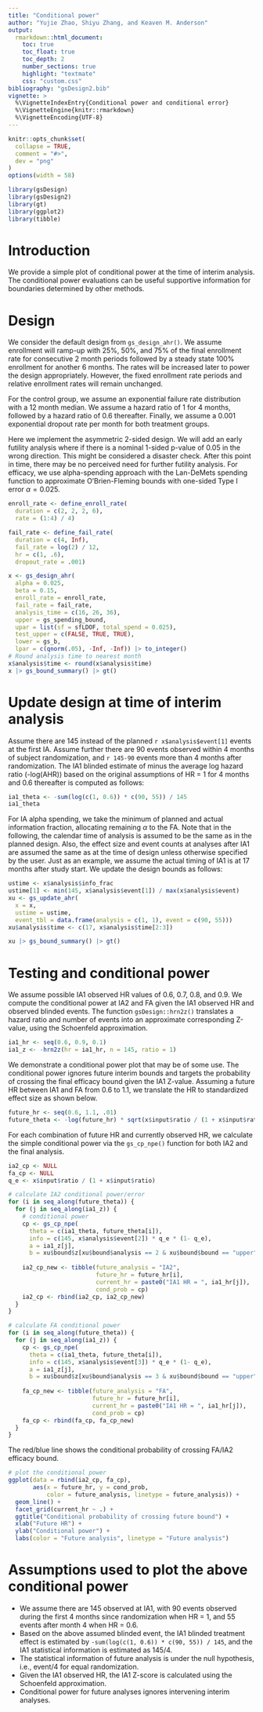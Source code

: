 ```yaml
---
title: "Conditional power"
author: "Yujie Zhao, Shiyu Zhang, and Keaven M. Anderson"
output:
  rmarkdown::html_document:
    toc: true
    toc_float: true
    toc_depth: 2
    number_sections: true
    highlight: "textmate"
    css: "custom.css"
bibliography: "gsDesign2.bib"
vignette: >
  %\VignetteIndexEntry{Conditional power and conditional error}
  %\VignetteEngine{knitr::rmarkdown}
  %\VignetteEncoding{UTF-8}
---
```


```r
knitr::opts_chunk$set(
  collapse = TRUE,
  comment = "#>",
  dev = "png"
)
options(width = 58)
```

```r
library(gsDesign)
library(gsDesign2)
library(gt)
library(ggplot2)
library(tibble)
```

# Introduction

We provide a simple plot of conditional power at the time of interim analysis. 
The conditional power evaluations can be useful supportive information for boundaries determined by other methods. 

# Design

We consider the default design from `gs_design_ahr()`. We assume enrollment will ramp-up with 25\%, 50\%, and 75\% of the final enrollment rate for consecutive 2 month periods followed by a steady state 100\% enrollment for another 6 months. The rates will be increased later to power the design appropriately. However, the fixed enrollment rate periods and relative enrollment rates will remain unchanged.

For the control group, we assume an exponential failure rate distribution with a 12 month median. 
We assume a hazard ratio of 1 for 4 months, followed by a hazard ratio of 0.6 thereafter. 
Finally, we assume a 0.001 exponential dropout rate per month for both treatment groups.

Here we implement the asymmetric 2-sided design. We will add an early futility analysis where if there is a nominal 1-sided p-value of 0.05 in the wrong direction. This might be considered a disaster check. After this point in time, there may be no perceived need for further futility analysis. For efficacy, we use alpha-spending approach with the Lan-DeMets spending function to approximate O’Brien-Fleming bounds with one-sided Type I error $\alpha = 0.025$.

```r
enroll_rate <- define_enroll_rate(
  duration = c(2, 2, 2, 6),
  rate = (1:4) / 4)

fail_rate <- define_fail_rate(
  duration = c(4, Inf),
  fail_rate = log(2) / 12,
  hr = c(1, .6),
  dropout_rate = .001)

x <- gs_design_ahr(
  alpha = 0.025,
  beta = 0.15,
  enroll_rate = enroll_rate,
  fail_rate = fail_rate,
  analysis_time = c(16, 26, 36),
  upper = gs_spending_bound,
  upar = list(sf = sfLDOF, total_spend = 0.025), 
  test_upper = c(FALSE, TRUE, TRUE), 
  lower = gs_b,
  lpar = c(qnorm(.05), -Inf, -Inf)) |> to_integer()
# Round analysis time to nearest month
x$analysis$time <- round(x$analysis$time)
x |> gs_bound_summary() |> gt()
```

# Update design at time of interim analysis

Assume there are 145 instead of the planned `r x$analysis$event[1]` events at the first IA.
Assume further there are 90 events observed within 4 months of subject randomization, and `r 145-90` events more than 4 months after randomization. 
The IA1 blinded estimate of minus the average log hazard ratio (-log(AHR)) based on the original assumptions of HR = 1 for 4 months and 0.6 thereafter is computed as follows:


```r
ia1_theta <- -sum(log(c(1, 0.6)) * c(90, 55)) / 145
ia1_theta
```

For IA alpha spending, we take the minimum of planned and actual information fraction, allocating remaining $\alpha$ to the FA. 
Note that in the following, the calendar time of analysis is assumed to be the same as in the planned design.
Also, the effect size and event counts at analyses after IA1 are assumed the same as at the time of design unless otherwise specified by the user. 
Just as an example, we assume the actual timing of IA1 is at 17 months after study start.
We update the design bounds as follows:

```r
ustime <- x$analysis$info_frac
ustime[1] <- min(145, x$analysis$event[1]) / max(x$analysis$event)
xu <- gs_update_ahr(
  x = x,
  ustime = ustime,
  event_tbl = data.frame(analysis = c(1, 1), event = c(90, 55)))
xu$analysis$time <- c(17, x$analysis$time[2:3])

xu |> gs_bound_summary() |> gt()
```


# Testing and conditional power

We assume possible IA1 observed HR values of 0.6, 0.7, 0.8, and 0.9. We compute the conditional power at IA2 and FA given the IA1 observed HR and observed blinded events. The function `gsDesign::hrn2z()` translates a hazard ratio and number of events into an approximate corresponding Z-value, using the Schoenfeld approximation.

```r
ia1_hr <- seq(0.6, 0.9, 0.1)
ia1_z <- -hrn2z(hr = ia1_hr, n = 145, ratio = 1)
```

We demonstrate a conditional power plot that may be of some use. 
The conditional power ignores future interim bounds and targets the probability of crossing the final efficacy bound given the IA1 Z-value.
Assuming a future HR between IA1 and FA from 0.6 to 1.1, we translate the HR to standardized effect size as shown below.
```r
future_hr <- seq(0.6, 1.1, .01)
future_theta <- -log(future_hr) * sqrt(x$input$ratio / (1 + x$input$ratio)^2)
```

For each combination of future HR and currently observed HR, we calculate the simple conditional power via the `gs_cp_npe()` function for both IA2 and the final analysis.

```r
ia2_cp <- NULL
fa_cp <- NULL
q_e <- x$input$ratio / (1 + x$input$ratio)

# calculate IA2 conditional power/error
for (i in seq_along(future_theta)) {
  for (j in seq_along(ia1_z)) {
    # conditional power
    cp <- gs_cp_npe(
      theta = c(ia1_theta, future_theta[i]), 
      info = c(145, x$analysis$event[2]) * q_e * (1- q_e),
      a = ia1_z[j],
      b = xu$bound$z[xu$bound$analysis == 2 & xu$bound$bound == "upper"])
    
    ia2_cp_new <- tibble(future_analysis = "IA2",
                         future_hr = future_hr[i], 
                         current_hr = paste0("IA1 HR = ", ia1_hr[j]),
                         cond_prob = cp)
    ia2_cp <- rbind(ia2_cp, ia2_cp_new)
  }
}

# calculate FA conditional power
for (i in seq_along(future_theta)) {
  for (j in seq_along(ia1_z)) {
    cp <- gs_cp_npe(
      theta = c(ia1_theta, future_theta[i]), 
      info = c(145, x$analysis$event[3]) * q_e * (1- q_e),
      a = ia1_z[j],
      b = xu$bound$z[xu$bound$analysis == 3 & xu$bound$bound == "upper"])
    
    fa_cp_new <- tibble(future_analysis = "FA",
                        future_hr = future_hr[i],
                        current_hr = paste0("IA1 HR = ", ia1_hr[j]),
                        cond_prob = cp)
    fa_cp <- rbind(fa_cp, fa_cp_new)
  }
}
```


The red/blue line shows the conditional probability of crossing FA/IA2 efficacy bound. 
```r
# plot the conditional power
ggplot(data = rbind(ia2_cp, fa_cp),
       aes(x = future_hr, y = cond_prob, 
           color = future_analysis, linetype = future_analysis)) +
  geom_line() +
  facet_grid(current_hr ~ .) +
  ggtitle("Conditional probability of crossing future bound") +
  xlab("Future HR") + 
  ylab("Conditional power") +
  labs(color = "Future analysis", linetype = "Future analysis")
```

# Assumptions used to plot the above conditional power

- We assume there are 145 observed at IA1, with 90 events observed during the first 4 months since randomization when HR = 1, and 55 events after month 4 when HR = 0.6. 
- Based on the above assumed blinded event, the IA1 blinded treatment effect is estimated by `-sum(log(c(1, 0.6)) * c(90, 55)) / 145`, and the IA1 statistical information is estimated as 145/4.
- The statistical information of future analysis is under the null hypothesis, i.e., event/4 for equal randomization.
- Given the IA1 observed HR, the IA1 Z-score is calculated using the Schoenfeld approximation.
- Conditional power for future analyses ignores intervening interim analyses.

